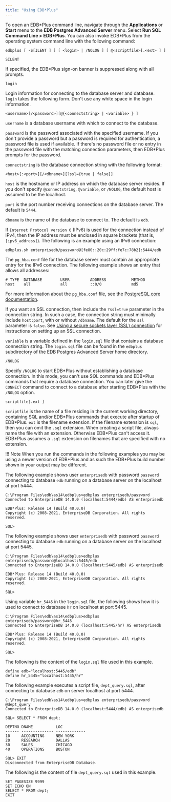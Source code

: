 ```yaml
---
title: "Using EDB*Plus"
---
```


<div id="using_edb_plus" class="registered_link"></div>

<div id="starting_edb_plus" class="registered_link"></div>

To open an EDB\*Plus command line, navigate through the **Applications** or **Start** menu to the **EDB Postgres Advanced Server** menu. Select **Run SQL Command Line > EDB\*Plus**. You can also invoke EDB\*Plus from the operating system command line with the following command:

```text
edbplus [ -S[ILENT ] ] [ <login> | /NOLOG ] [ @<scriptfile>[.<ext> ] ]
```

`SILENT`

 If specified, the EDB\*Plus sign-on banner is suppressed along with all prompts.

`login`

 Login information for connecting to the database server and database. `login` takes the following form. Don't use any white space in the login information.

```text
<username>[/<password>][@{<connectstring> | <variable> } ]
```


 `username` is a database username with which to connect to the database.

 `password` is the password associated with the specified username. If you don't provide a password but a password is required for authentication, a password file is used if available. If there's no password file or no entry in the password file with the matching connection parameters, then EDB\*Plus prompts for the password.

 `connectstring` is the database connection string with the following format:

```text
<host>[:<port>][/<dbname>][?ssl={true | false}]
```

 `host` is the hostname or IP address on which the database server resides. If you don't specify `@connectstring`, `@variable`, or `/NOLOG`, the default host is assumed to be the localhost. 
 
 `port` is the port number receiving connections on the database server. The default is `5444`. 
 
 `dbname` is the name of the database to connect to. The default is `edb`. 
 
 If `Internet Protocol version 6` (IPv6) is used for the connection instead of IPv4, then the IP address must be enclosed in square brackets (that is, `[ipv6_address]`). The following is an example using an IPv6 connection:

```text
edbplus.sh enterprisedb/password@[fe80::20c:29ff:fe7c:78b2]:5444/edb
```

 The `pg_hba.conf` file for the database server must contain an appropriate entry for the IPv6 connection. The following example shows an entry that allows all addresses:

```text
# TYPE  DATABASE        USER         ADDRESS           METHOD
host    all             all          ::0/0             md5
```

For more information about the `pg_hba.conf` file, see the [PostgreSQL core documentation](https://www.postgresql.org/docs/current/static/auth-pg-hba-conf.html).

 If you want an SSL connection, then include the `?ssl=true` parameter in the connection string. In such a case, the connection string must minimally include `host:port`, with or without `/dbname`. The default for the `ssl` parameter is `false`. See [Using a secure sockets layer (SSL) connection](05_using_edb_plus_with_ssl/#using_edb_plus_with_ssl) for instructions on setting up an SSL connection.

 `variable` is a variable defined in the `login.sql` file that contains a database connection string. The `login.sql` file can be found in the `edbplus` subdirectory of the EDB Postgres Advanced Server home directory.

`/NOLOG`

 Specify `/NOLOG` to start EDB\*Plus without establishing a database connection. In this mode, you can't use SQL commands and EDB\*Plus commands that require a database connection. You can later give the `CONNECT` command to connect to a database after starting EDB\*Plus with the `/NOLOG` option.

`scriptfile[.ext ]`

 `scriptfile` is the name of a file residing in the current working directory, containing SQL and/or EDB\*Plus commands that execute after startup of EDB\*Plus. `ext` is the filename extension. If the filename extension is `sql`, then you can omit the `.sql` extension. When creating a script file, always name the file with an extension. Otherwise EDB\*Plus can't access it. EDB\*Plus assumes a `.sql` extension on filenames that are specified with no extension.

!!! Note
    When you run the commands in the following examples you may be using a newer version of EDB\*Plus and as such the EDB\*Plus build number shown in your output may be different. 

The following example shows user `enterprisedb` with password `password` connecting to database `edb` running on a database server on the localhost at port 5444.

```text
C:\Program Files\edb\as14\edbplus>edbplus enterprisedb/password
Connected to EnterpriseDB 14.0.0 (localhost:5444/edb) AS enterprisedb

EDB*Plus: Release 14 (Build 40.0.0)
Copyright (c) 2008-2021, EnterpriseDB Corporation. All rights reserved.

SQL>
```

The following example shows user `enterprisedb` with password `password` connecting to database `edb` running on a database server on the localhost at port 5445.

```text
C:\Program Files\edb\as14\edbplus>edbplus enterprisedb/password@localhost:5445/edb
Connected to EnterpriseDB 14.0.0 (localhost:5445/edb) AS enterprisedb

EDB*Plus: Release 14 (Build 40.0.0)
Copyright (c) 2008-2021, EnterpriseDB Corporation. All rights reserved.

SQL>
```

Using variable `hr_5445` in the `login.sql` file, the following shows how it is used to connect to database `hr` on localhost at port 5445.

```text
C:\Program Files\edb\as14\edbplus>edbplus enterprisedb/password@hr_5445
Connected to EnterpriseDB 14.0.0 (localhost:5445/hr) AS enterprisedb

EDB*Plus: Release 14 (Build 40.0.0)
Copyright (c) 2008-2021, EnterpriseDB Corporation. All rights reserved.

SQL>
```

The following is the content of the `login.sql` file used in this example.

```text
define edb="localhost:5445/edb"
define hr_5445="localhost:5445/hr"
```

The following example executes a script file, `dept_query.sql`, after connecting to database `edb` on server localhost at port 5444.

```text
C:\Program Files\edb\as14\edbplus>edbplus enterprisedb/password @dept_query
Connected to EnterpriseDB 14.0.0 (localhost:5444/edb) AS enterprisedb

SQL> SELECT * FROM dept;

DEPTNO DNAME          LOC
------ -------------- -------------
10     ACCOUNTING     NEW YORK
20     RESEARCH       DALLAS
30     SALES          CHICAGO
40     OPERATIONS     BOSTON

SQL> EXIT
Disconnected from EnterpriseDB Database.
```

The following is the content of file `dept_query.sql` used in this example.

```text
SET PAGESIZE 9999
SET ECHO ON
SELECT * FROM dept;
EXIT
```

